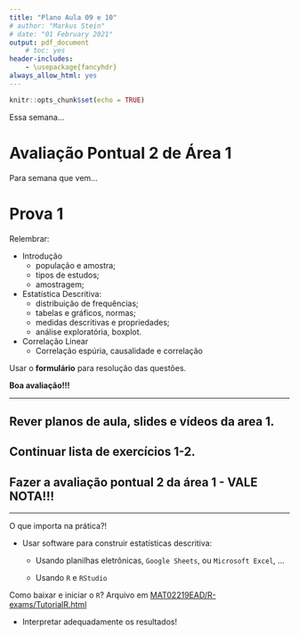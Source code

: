 ```yaml
---
title: "Plano Aula 09 e 10"
# author: "Markus Stein"
# date: "01 February 2021"
output: pdf_document
    # toc: yes
header-includes:
    - \usepackage{fancyhdr}
always_allow_html: yes
---
```

\addtolength{\headheight}{1.0cm}
\pagestyle{fancyplain} 
\lhead{\includegraphics[height=1.5cm]{logoIME.png}}
\rhead{\includegraphics[height=1.5cm]{images.jpg}}
\chead{UNIVERSIDADE FEDERAL DO RIO GRANDE DO SUL \\
INSTITUTO DE MATEMÁTICA E ESTATÍSTICA \\
DEPARTAMENTO DE ESTATÍSTICA \\
\vspace{0.3cm}
MAT02214 - Estatística Geral 1 - 2022/1
}
\renewcommand{\headrulewidth}{0pt} 


```r
knitr::opts_chunk$set(echo = TRUE)
```

Essa semana...

# Avaliação Pontual 2 de Área 1

Para semana que vem...

# Prova 1

Relembrar:

* Introdução
    + população e amostra;
    + tipos de estudos;
    + amostragem;

* Estatística Descritiva:
    + distribuição de frequências;
    + tabelas e gráficos, normas;
    + medidas descritivas e propriedades;
    + análise exploratória, boxplot.

* Correlação Linear 
    + Correlação espúria, causalidade e correlação

\vspace{0.5cm}

Usar o **formulário** para resolução das questões.

\vspace{0.5cm}

**Boa avaliação!!!**

***
## Rever planos de aula, slides e vídeos da area 1. 
## Continuar lista de exercícios 1-2.
## Fazer a avaliação pontual 2 da área 1 - VALE NOTA!!!
***  

\vspace{0.5cm}

O que importa na prática?!

* Usar software para construir estatísticas descritiva:

    + Usando planilhas eletrônicas, `Google Sheets`, ou `Microsoft Excel`, ...
    
    + Usando `R` e `RStudio`

Como baixar e iniciar o `R`? Arquivo em [MAT02219EAD/R-exams/TutorialR.html](https://htmlpreview.github.io/?https://github.com/markus-stein/MAT02219EAD/blob/master/R-exams/TutorialR.html)

* Interpretar adequadamente os resultados!

<!-- Trazer códigos em R para scatterplot e correlação, pegar exercícios da lista ou slides -->

<!-- **Exemplo 4**: Variável em estudo - gasto (em reais) em supermercado por pessoa (Slides 1-5, página 18). Qual o tipo de variável?   -->

<!-- No `R` as funções `summary()` e `boxplot()` retornam o resumo de cinco números e o gráfico de caixas. -->

<!-- ```{r exemplo2} -->
<!-- x <- c(9.26, 10.81, 3.11, 85.76, 70.32, 82.70, 18.43, 19.54, 23.04, 24.47, 26.24, 26.26, 24.58, 28.38, 28.06, 28.08, 25.13, 27.65, 32.03, 36.37, 19.27, 19.50, 18.36, 52.75, 61.22, 86.37, 93.34, 22.22, 20.16, 20.59, 54.80, 59.07, 50.39, 45.40, 44.08, 44.67, 38.64, 42.97, 46.69, 48.65, 39.16, 41.02, 38.98, 15.62, 13.78, 15.23, 8.88, 12.69, 17.00, 17.39) -->
<!-- summary(x) -->
<!-- boxplot(x) -->
<!-- ``` -->

<!-- Como incluir título e nomes nos eixos??? -->

